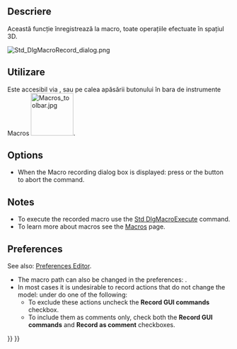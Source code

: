 <languages/>

{{Docnav
|
|[[Std_DlgMacroExecute|DlgMacroExecute]]
|[[Std_Macro_Menu|Std Macro Menu]]
|
|IconR=Std_DlgMacroExecute.svg
|IconC=Freecad.svg
}}

{{GuiCommand/ro
|Name=Std DlgMacroRecord
|Name/ro=Std DlgMacroRecord
|MenuLocation=[[Macros/ro|Macro]] → Macro recording ...
|Workbenches=All
|SeeAlso=[[Std_DlgMacroExecuteDirect/ro|Execute macro]]
}}

<span id="Description"></span>
<div class="mw-translate-fuzzy">
==Descriere==
</div>

<div class="mw-translate-fuzzy">
Această funcție înregistrează la macro, toate operațiile efectuate în spațiul 3D.
</div>

[[Image:Std_DlgMacroRecord_dialog.png]]
{{Caption|The Macro recording dialog box}}

<span id="Usage"></span>
<div class="mw-translate-fuzzy">
== Utilizare ==
</div>

<div class="mw-translate-fuzzy">
Este accesibil via {{MenuCommand|Macro → Macro recording ...}}, sau pe calea apăsării butonului {{KEY|[[File:Std DlgMacroRecord.png|16px]] Macro recording}} în bara de instrumente Macros [[File:Macros_toolbar.jpg|96px]].
</div>

==Options==

* When the Macro recording dialog box is displayed: press {{KEY|Esc}} or the {{Button|Close}} button to abort the command.

==Notes==

* To execute the recorded macro use the [[Std_DlgMacroExecute|Std DlgMacroExecute]] command.
* To learn more about macros see the [[Macros|Macros]] page.

==Preferences==

See also: [[Preferences_Editor|Preferences Editor]].

* The macro path can also be changed in the preferences: {{MenuCommand|Edit → Preferences... → Python → Macro → Macro path}}.
* In most cases it is undesirable to record actions that do not change the model: under {{MenuCommand|Edit → Preferences... → Python → Macro → GUI commands}} do one of the following:
** To exclude these actions uncheck the '''Record GUI commands''' checkbox.
** To include them as comments only, check both the '''Record GUI commands''' and '''Record as comment''' checkboxes.


{{Docnav
|
|[[Std_DlgMacroExecute|DlgMacroExecute]]
|[[Std_Macro_Menu|Std Macro Menu]]
|
|IconR=Std_DlgMacroExecute.svg
|IconC=Freecad.svg
}}

{{Std_Base_navi{{#translation:}}}}
{{Userdocnavi{{#translation:}}}}